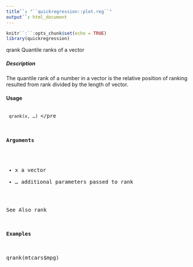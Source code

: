 ```yaml
---
title``: "``quickregression::plot.reg``"
output``: html_document
---
```


```r
knitr``:``:opts_chunk$set(echo = TRUE)
library(quickregression)
```
qrank Quantile ranks of a vector

##### Description
The quantile rank of a number in a vector is the relative position of ranking resulted from rank divided by the length of vector.

#### Usage
<pre><code>
qrank(x, ...)
</code></pre

#### Arguments
* x a vector
* ... additional parameters passed to rank

See Also
rank

#### Examples
qrank(mtcars$mpg)
